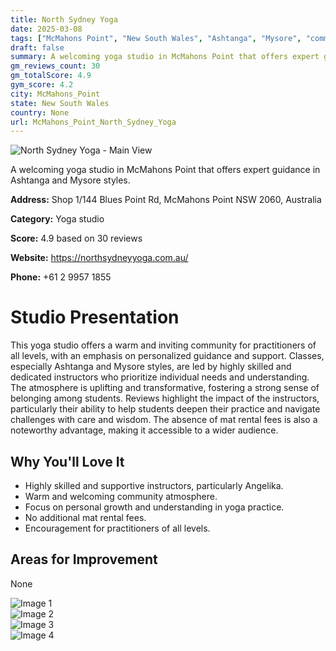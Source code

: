 ```yaml
---
title: North Sydney Yoga
date: 2025-03-08
tags: ["McMahons Point", "New South Wales", "Ashtanga", "Mysore", "community", "welcoming", "McMahons Point"]  
draft: false
summary: A welcoming yoga studio in McMahons Point that offers expert guidance in Ashtanga and Mysore styles.
gm_reviews_count: 30
gm_totalScore: 4.9
gym_score: 4.2
city: McMahons_Point
state: New South Wales
country: None
url: McMahons_Point_North_Sydney_Yoga
---
```


<div className="aspect-[16/9] relative my-8">
  <img 
    src="https://lh5.googleusercontent.com/p/AF1QipOiFeQJ4Gqco0rih0fAP1kF3fU1i1XmYEsDnX1N=w1920-h1080-k-no"
    alt="North Sydney Yoga - Main View"
    className="object-cover absolute inset-0 w-full h-full rounded-lg"
  />
</div>

A welcoming yoga studio in McMahons Point that offers expert guidance in Ashtanga and Mysore styles.

**Address:** Shop 1/144 Blues Point Rd, McMahons Point NSW 2060, Australia

**Category:** Yoga studio

**Score:** 4.9 based on 30 reviews

**Website:** https://northsydneyyoga.com.au/

**Phone:** +61 2 9957 1855

# Studio Presentation

This yoga studio offers a warm and inviting community for practitioners of all levels, with an emphasis on personalized guidance and support. Classes, especially Ashtanga and Mysore styles, are led by highly skilled and dedicated instructors who prioritize individual needs and understanding. The atmosphere is uplifting and transformative, fostering a strong sense of belonging among students. Reviews highlight the impact of the instructors, particularly their ability to help students deepen their practice and navigate challenges with care and wisdom. The absence of mat rental fees is also a noteworthy advantage, making it accessible to a wider audience.

## Why You'll Love It

- Highly skilled and supportive instructors, particularly Angelika.
- Warm and welcoming community atmosphere.
- Focus on personal growth and understanding in yoga practice.
- No additional mat rental fees.
- Encouragement for practitioners of all levels.

## Areas for Improvement

None

<div className="grid grid-cols-1 xl:grid-cols-2 gap-4 my-8">
<div className="aspect-[4/3] relative"><img src="https://lh3.googleusercontent.com/p/AF1QipO3xbFzO6rYec6Z9F3A2evMJvO_PFlpLyNAuLX2=w1920-h1080-k-no" alt="Image 1" className="object-cover absolute inset-0 w-full h-full rounded-lg" /></div>
<div className="aspect-[4/3] relative"><img src="https://lh5.googleusercontent.com/p/AF1QipP1hLqQBduh-85J3TiOiH1BMpFSTofy7pdoszDF=w1920-h1080-k-no" alt="Image 2" className="object-cover absolute inset-0 w-full h-full rounded-lg" /></div>
<div className="aspect-[4/3] relative"><img src="https://lh3.googleusercontent.com/p/AF1QipMbXDazuXjgAM1UN2AWn1KI1kFQwgoKZMs09W_S=w1920-h1080-k-no" alt="Image 3" className="object-cover absolute inset-0 w-full h-full rounded-lg" /></div>
<div className="aspect-[4/3] relative"><img src="https://lh5.googleusercontent.com/p/AF1QipOhTPAWY9KyDyt1BX3zVc5nGeotFQf3jqUA0CiM=w1920-h1080-k-no" alt="Image 4" className="object-cover absolute inset-0 w-full h-full rounded-lg" /></div>
</div>